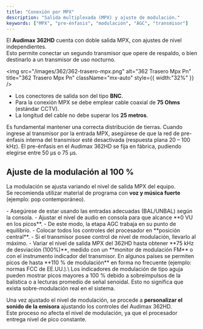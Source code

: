```yaml
---
title: "Conexión por MPX"
description: "Salida multiplexada (MPX) y ajuste de modulación."
keywords: ["MPX", "pre-énfasis", "modulación", "AGC", "transmisor"]
---
```


El **Audimax 362HD** cuenta con doble salida MPX, con ajustes de nivel independientes.\
Esto permite conectar un segundo transmisor que opere de respaldo, o bien destinarlo a un transmisor de uso nocturno.

<img
  src="/images/362/362-trasero-mpx.png"
  alt="362 Trasero Mpx Pn"
  title="362 Trasero Mpx Pn"
  className="mx-auto"
  style={{ width:"32%" }}
/>

- Los conectores de salida son del tipo **BNC**.
- Para la conexión MPX se debe emplear cable coaxial de **75 Ohms** (estándar CCTV).
- La longitud del cable no debe superar los **25 metros**.

<Warning>
  Es fundamental mantener una correcta distribución de tierras.
</Warning>

<Note>
  Cuando ingrese al transmisor por la entrada MPX, asegúrese de que la red de pre-énfasis interna del transmisor esté desactivada (respuesta plana 20 – 100 kHz).
  El pre-énfasis en el Audimax 362HD se fija en fábrica, pudiendo elegirse entre 50 µs o 75 µs.
</Note>

## Ajuste de la modulación al 100 %

La modulación se ajusta variando el nivel de salida MPX del equipo.\
Se recomienda utilizar material de programa con **voz y música fuerte** (ejemplo: pop contemporáneo).

<Steps>
  <Step title="Preparar la señal de entrada">
    - Asegúrese de estar usando las entradas adecuadas (BAL/UNBAL) según la consola.
    - Ajustar el nivel de audio en consola para que alcance **0 VU en los picos**.
    - De este modo, la etapa AGC trabaja en su punto de equilibrio.
  </Step>
  <Step title="Configurar el procesador y transmisor">
    - Colocar todos los controles del procesador en **posición central**.
    - Si el transmisor posee control de nivel de modulación, llevarlo al máximo.
  </Step>
  <Step title="Ajustar la salida MPX">
    - Variar el nivel de salida MPX del 362HD hasta obtener **75 kHz de desviación (100%)**, medido con un **monitor de modulación FM** o con el instrumento indicador del transmisor.
  </Step>
</Steps>

<Note>
  En algunos países se permiten picos de hasta **110 % de modulación** en forma no frecuente (ejemplo: normas FCC de EE.UU.).\
  Los indicadores de modulación de tipo aguja pueden mostrar picos mayores a 100 % debido a sobreimpulsos de la balística o a lecturas promedio de señal senoidal. Esto no significa que exista sobre-modulación real en el sistema.
</Note>

Una vez ajustado el nivel de modulación, se procede a **personalizar el sonido de la emisora** ajustando los controles del Audimax 362HD.\
Este proceso no afecta el nivel de modulación, ya que el procesador entrega nivel de pico constante.